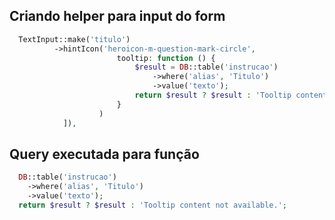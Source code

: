 ## Criando helper para input do form

```php copy
  TextInput::make('titulo')
          ->hintIcon('heroicon-m-question-mark-circle',
                        tooltip: function () {
                            $result = DB::table('instrucao')
                                ->where('alias', 'Titulo')
                                ->value('texto');
                            return $result ? $result : 'Tooltip content not available.';
                        }
                    )
            ]),
```

## Query executada para função

```php copy
  DB::table('instrucao')
    ->where('alias', 'Titulo')
    ->value('texto');
  return $result ? $result : 'Tooltip content not available.';
```
